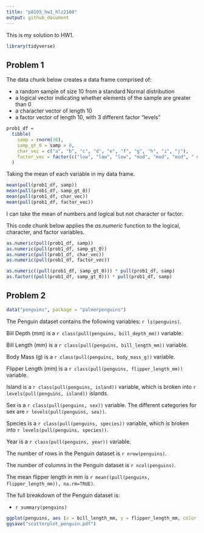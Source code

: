 ```yaml
---
title: "p8105_hw1_hlz2108"
output: github_document
---
```


This is my solution to HW1.
```r
library(tidyverse)
```

## Problem 1
The data chunk below creates a data frame comprised of:

* a random sample of size 10 from a standard Normal distribution
* a logical vector indicating whether elements of the sample are greater than 0
* a character vector of length 10
* a factor vector of length 10, with 3 different factor “levels”

```r
prob1_df =
  tibble(
    samp = rnorm(10),
    samp_gt_0 = samp > 0,
    char_vec = c("a", "b", "c", "d", "e", "f", "g", "h", "i", "j"),
    factor_vec = factor(c("low", "low", "low", "mod", "mod", "mod", " mod", "high", "high", "high"))
  )
```

Taking the mean of each variable in my data frame.

```r
mean(pull(prob1_df, samp))
mean(pull(prob1_df, samp_gt_0))
mean(pull(prob1_df, char_vec))
mean(pull(prob1_df, factor_vec))
```

I can take the mean of numbers and logical but not character or factor.


This code chunk below applies the _as.numeric_ function to the logical, character, and factor variables.
```r
as.numeric(pull(prob1_df, samp))
as.numeric(pull(prob1_df, samp_gt_0))
as.numeric(pull(prob1_df, char_vec))
as.numeric(pull(prob1_df, factor_vec))
```

```r
as.numeric((pull(prob1_df, samp_gt_0))) * pull(prob1_df, samp)
as.factor((pull(prob1_df, samp_gt_0))) * pull(prob1_df, samp)
```

## Problem 2
```r
data("penguins", package = "palmerpenguins")
```

The Penguin dataset contains the following variables: `r ls(penguins)`.

Bill Depth (mm) is a `r class(pull(penguins, bill_depth_mm))` variable.

Bill Length (mm) is a `r class(pull(penguins, bill_length_mm))` variable.

Body Mass (g) is a `r class(pull(penguins, body_mass_g))` variable.

Flipper Length (mm) is a `r class(pull(penguins, flipper_length_mm))` variable.

Island is a `r class(pull(penguins, island))` variable, which is broken into `r levels(pull(penguins, island))` islands.

Sex is a `r class(pull(penguins, sex))` variable. The different categories for sex are `r levels(pull(penguins, sex))`.

Species is a `r class(pull(penguins, species))` variable, which is broken into `r levels(pull(penguins, species))`.

Year is a `r class(pull(penguins, year))` variable.

The number of rows in the Penguin dataset is `r nrow(penguins)`.

The number of columns in the Penguin dataset is `r ncol(penguins)`.

The mean flipper length in mm is `r mean((pull(penguins, flipper_length_mm)), na.rm=TRUE)`.

The full breakdown of the Penguin dataset is:

  * `r summary(penguins)`

```r
ggplot(penguins, aes (x = bill_length_mm, y = flipper_length_mm, color = species)) + geom_point() 
ggsave("scatterplot_penguin.pdf")
```


